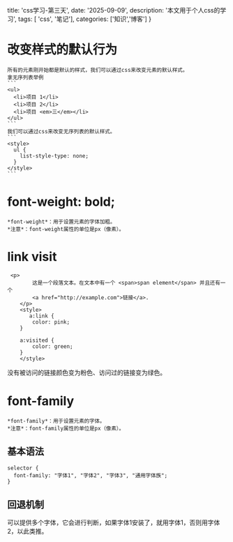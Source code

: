   title: 'css学习-第三天',
  date: '2025-09-09',
  description: '本文用于个人css的学习',
  tags: [ 'css', '笔记'],
  categories: ['知识','博客']
}

# 改变样式的默认行为
    所有的元素刚开始都是默认的样式，我们可以通过css来改变元素的默认样式。
    拿无序列表举例
    ```
    <ul>
      <li>项目 1</li>
      <li>项目 2</li>
      <li>项目 <em>三</em></li>
    </ul>
    ```
    我们可以通过css来改变无序列表的默认样式。
    ```
    <style>
      ul {
        list-style-type: none;
      }
    </style>
    ```
# font-weight: bold;
    *font-weight*：用于设置元素的字体加粗。
    *注意*：font-weight属性的单位是px（像素）。
# link visit
```
 <p>
        这是一个段落文本。在文本中有一个 <span>span element</span> 并且还有一个
        <a href="http://example.com">链接</a>.
    </p>
    <style>
       a:link {
        color: pink;
    }

    a:visited {
        color: green;
    }
    </style>
```
没有被访问的链接颜色变为粉色、访问过的链接变为绿色。
# font-family
    *font-family*：用于设置元素的字体。
    *注意*：font-family属性的单位是px（像素）。
## 基本语法
```
selector {
  font-family: "字体1", "字体2", "字体3", "通用字体族";
}
```
## 回退机制
 可以提供多个字体，它会进行判断，如果字体1安装了，就用字体1，否则用字体2，以此类推。